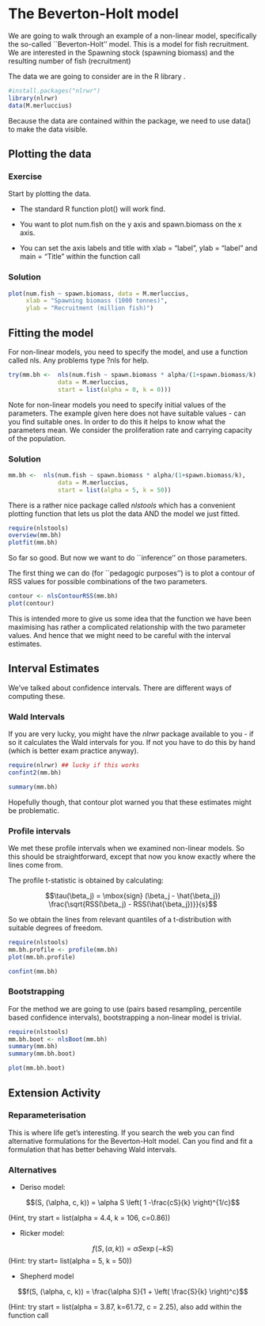 The Beverton-Holt model
=======================


We are going to walk through an example of a non-linear model, specifically the so-called ``Beverton-Holt'' model.   This is a model for fish recruitment.   We are interested in the Spawning stock (spawning biomass) and the resulting number of fish (recruitment)

\begin{equation}
R = f(S, (\alpha, k)) = \frac{\alpha S}{1 + S/k}
\end{equation}


The data we are going to consider are in the R library \texttt{nlrwr}.   

```r
#install.packages("nlrwr")
library(nlrwr)
data(M.merluccius)
```


Because the data are contained within the package, we need to use data() to make the data visible.


Plotting the data
-----------------


### Exercise

Start by plotting the data.   

- The standard R function plot() will work find.

- You want to plot num.fish on the y axis and spawn.biomass on the x axis.

- You can set the axis labels and title with xlab = "label", ylab = "label" and main = "Title" within the function call



### Solution


```r
plot(num.fish ~ spawn.biomass, data = M.merluccius, 
     xlab = "Spawning biomass (1000 tonnes)", 
     ylab = "Recruitment (million fish)")
```



Fitting the model
-----------------


For non-linear models, you need to specify the model, and use a function called nls.   Any problems type ?nls for help.


```r
try(mm.bh <-  nls(num.fish ~ spawn.biomass * alpha/(1+spawn.biomass/k), 
              data = M.merluccius, 
              start = list(alpha = 0, k = 0)))

```


Note for non-linear models you need to specify initial values of the parameters.   The example given here does not have suitable values - can you find suitable ones.   In order to do this it helps to know what the parameters mean.   We consider the proliferation rate and carrying capacity of the population.



### Solution


```r
mm.bh <-  nls(num.fish ~ spawn.biomass * alpha/(1+spawn.biomass/k), 
              data = M.merluccius, 
              start = list(alpha = 5, k = 50))

```




There is a rather nice package called *nlstools* which has a convenient plotting function that lets us plot the data AND the model we just fitted.


```r
require(nlstools)
overview(mm.bh)
plotfit(mm.bh)
```

So far so good.   But now we want to do ``inference'' on those parameters.


The first thing we can do (for ``pedagogic purposes'') is to plot a contour of RSS values for possible combinations of the two parameters.

```r
contour <- nlsContourRSS(mm.bh)
plot(contour)
```

This is intended more to give us some idea that the function we have been maximising has rather a complicated relationship with the two parameter values.   And hence that we might need to be careful with the interval estimates.


Interval Estimates
-------------------

We've talked about confidence intervals.   There are different ways of computing these.

### Wald Intervals

If you are very lucky, you might have the *nlrwr* package available to you - if so it calculates the Wald intervals for you.   If not you have to do this by hand (which is better exam practice anyway).

```r
require(nlrwr) ## lucky if this works
confint2(mm.bh)

summary(mm.bh)
```


Hopefully though, that contour plot warned you that these estimates might be problematic.

### Profile intervals

We met these profile intervals when we examined non-linear models.   So this should be straightforward, except that now you know exactly where the lines come from.

The profile t-statistic is obtained by calculating:

$$\tau(\beta_j) = \mbox{sign} (\beta_j - \hat{\beta_j}) \frac{\sqrt{RSS(\beta_j) - RSS(\hat{\beta_j})}}{s}$$

So we obtain the lines from relevant quantiles of a t-distribution with suitable degrees of freedom.

```r
require(nlstools)
mm.bh.profile <- profile(mm.bh)
plot(mm.bh.profile)

confint(mm.bh)
```




### Bootstrapping


For the method we are going to use (pairs based resampling, percentile based confidence intervals), bootstrapping a non-linear model is trivial.


```r
require(nlstools)
mm.bh.boot <- nlsBoot(mm.bh)
summary(mm.bh)
summary(mm.bh.boot)

plot(mm.bh.boot)

```

Extension Activity
------------------

### Reparameterisation

This is where life get's interesting.   If you search the web you can find alternative formulations for the Beverton-Holt model.   Can you find and fit a formulation that has better behaving Wald intervals.

### Alternatives

- Deriso model:

$$(S, (\alpha, c, k)) = \alpha S \left( 1 -\frac{cS}{k} \right)^{1/c}$$

(Hint, try start =  list(alpha = 4.4, k = 106, c=0.86))

- Ricker model:

$$f(S, (\alpha, k)) = \alpha S \exp(-kS)$$
(Hint: try start= list(alpha = 5, k = 50))

- Shepherd model

$$f(S, (\alpha, c, k)) = \frac{\alpha S}{1 + \left( \frac{S}{k} \right)^c}$$

(Hint: try start = list(alpha = 3.87, k=61.72, c = 2.25), also add within the function call \texttt{control=nls.control(maxiter=100)}
